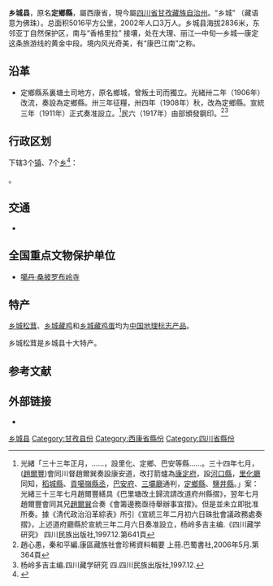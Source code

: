 {{About|西康的鄉城縣|後晉的鄉城縣|鄉城縣 (蜀州)}}
{{Not|襄城县}}
{{Infobox China County
| Belong =  [[四川省|四川省]][[甘孜藏族自治州|甘孜藏族自治州]]
| Photo = 
| Photoname = 
}}
'''乡城县'''，原名'''定鄉縣'''，屬西康省，現今屬[[四川省|四川省]][[甘孜藏族自治州|甘孜藏族自治州]]。“乡城” （藏语意为佛珠）。总面积5016平方公里，2002年人口3万人。乡城县海拔2836米，东邻亚丁自然保护区，南与“香格里拉” 接壤，处在大理、丽江—中旬—乡城—康定这条旅游线的黄金中段。境内风光奇美，有“康巴江南”之称。

== 沿革 ==
*定鄉縣系裏塘土司地方，原名鄉城，曾叛土司而獨立。光緒卅二年（1906年）改流，奏設為定鄉縣。卅三年征糧，卅四年（1908年）秋，改為定鄉縣。宣統三年（1911年）正式奏准設立。<ref>光緒「三十三年正月，……，設里化、定鄉、巴安等縣……。三十四年七月，([[趙爾豐|趙爾豐]])會同川督趙爾巽奏設康安道，改打箭爐為[[康定府|康定府]]，設[[河口縣|河口縣]]，[[里化廳|里化廳]]同知，[[稻城縣|稻城縣]]、[[貢噶嶺縣丞|貢噶嶺縣丞]]，[[巴安府|巴安府]]、[[三壩廳|三壩廳]]通判，[[定鄉縣|定鄉縣]]、[[鹽井縣|鹽井縣]]。」案：光緒三十三年七月趙爾豐繕具《巴里塘改土歸流請改道府州縣摺》，翌年七月趙爾豐會同其兄[[趙爾巽|趙爾巽]]合奏《會籌邊務亟待舉辦事宜摺》。但是並未立即批准所奏。據《清代政治沿革綜表》所引《宣統三年二月初六日硃批會議政務處奏摺》，上述道府廳縣於宣統三年二月六日奏准設立，杨岭多吉主编.《四川藏学研究》 四川民族出版社,1997.12.第641頁</ref>民六（1917年）由部頒發鋼印。<ref>趙心愚，秦和平編.康區藏族社會珍稀資料輯要 上冊.巴蜀書社,2006年5月.第364頁</ref><ref>杨岭多吉主编.四川藏学研究  四.四川民族出版社,1997.12.</ref>

== 行政区划 ==
{{PAGENAMEBASE}}下辖3个[[行政建制镇|镇]]、7个[[乡_(中华人民共和国)|乡]]<ref>{{PRC admin/ref sgc|51/33/36}}</ref>：

{{PRC admin/children|51/33/36}}。

==交通==
* {{中国省道名|217|P=四川}}

==全国重点文物保护单位==

*[[噶丹·桑披罗布岭寺|噶丹·桑披罗布岭寺]]
==特产==
[[乡城松茸|乡城松茸]]、[[乡城藏鸡|乡城藏鸡]]和[[乡城藏鸡蛋|乡城藏鸡蛋]]均为[[中国地理标志产品|中国地理标志产品]]。

乡城松茸是乡城县十大特产。

== 参考文献 ==
{{reflist}}

== 外部链接 ==
* {{Official website|http://www.xcx.gov.cn/|name=乡城县人民政府}}

{{乡城县行政区划}}
{{甘孜藏族自治州行政区划}}
{{四川行政区划}}

[[Category:乡城县|]]
[[Category:甘孜县份|Category:甘孜县份]]
[[Category:西康省縣份|Category:西康省縣份]]
[[Category:四川省縣份|Category:四川省縣份]]